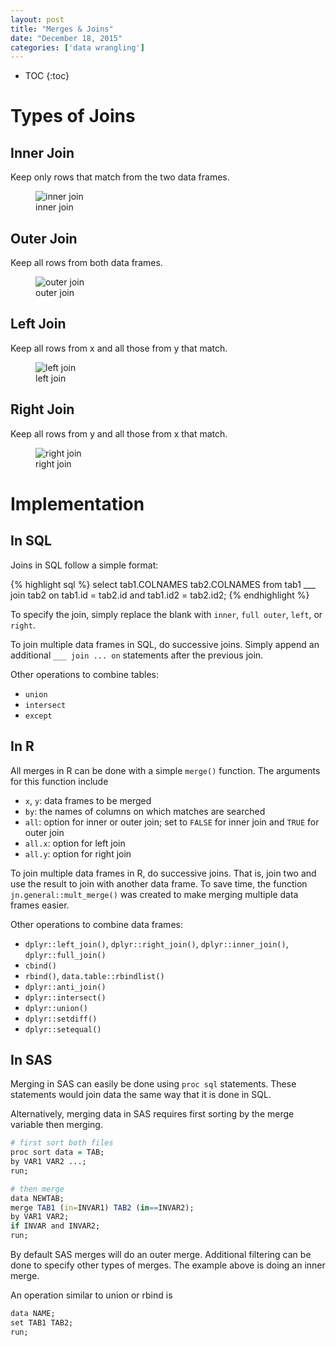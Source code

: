 ```yaml
---
layout: post
title: "Merges & Joins"
date: "December 18, 2015"
categories: ['data wrangling']
---
```


* TOC
{:toc}

# Types of Joins

## Inner Join
Keep only rows that match from the two data frames.

![inner join](http://jnguyen92.github.io/nhuyhoa/figure/images/inner_join.png)

## Outer Join
Keep all rows from both data frames.

![outer join](http://jnguyen92.github.io/nhuyhoa/figure/images/outer_join.png)

## Left Join
Keep all rows from x and all those from y that match.

![left join](http://jnguyen92.github.io/nhuyhoa/figure/images/left_join.png)

## Right Join
Keep all rows from y and all those from x that match.

![right join](http://jnguyen92.github.io/nhuyhoa/figure/images/right_join.png)

# Implementation 

## In SQL
Joins in SQL follow a simple format:

{% highlight sql %}
select tab1.COLNAMES tab2.COLNAMES
from tab1
___ join tab2
on tab1.id = tab2.id and tab1.id2 = tab2.id2;
{% endhighlight %}

To specify the join, simply replace the blank with `inner`, `full outer`, `left`, or `right`. 

To join multiple data frames in SQL, do successive joins. Simply append an additional `___ join ... on` statements after the previous join.

Other operations to combine tables:

* `union`
* `intersect`
* `except`

## In R
All merges in R can be done with a simple `merge()` function. The arguments for this function include

* `x`, `y`: data frames to be merged
* `by`: the names of columns on which matches are searched
* `all`: option for inner or outer join; set to `FALSE` for inner join and `TRUE` for outer join
* `all.x`: option for left join
* `all.y`: option for right join

To join multiple data frames in R, do successive joins. That is, join two and use the result to join with another data frame. To save time, the function `jn.general::mult_merge()` was created to make merging multiple data frames easier.

Other operations to combine data frames:

* `dplyr::left_join()`, `dplyr::right_join()`, `dplyr::inner_join()`, `dplyr::full_join()`
* `cbind()`
* `rbind()`, `data.table::rbindlist()`
* `dplyr::anti_join()` 
* `dplyr::intersect()` 
* `dplyr::union()` 
* `dplyr::setdiff()`
* `dplyr::setequal()`

## In SAS

Merging in SAS can easily be done using `proc sql` statements. These statements would join data the same way that it is done in SQL. 

Alternatively, merging data in SAS requires first sorting by the merge variable then merging.

```r
# first sort both files
proc sort data = TAB;
by VAR1 VAR2 ...;
run;

# then merge
data NEWTAB;
merge TAB1 (in=INVAR1) TAB2 (in==INVAR2);
by VAR1 VAR2;
if INVAR and INVAR2;
run;
```

By default SAS merges will do an outer merge. Additional filtering can be done to specify other types of merges. The example above is doing an inner merge. 

An operation similar to union or rbind is
```r
data NAME;
set TAB1 TAB2;
run;
```

